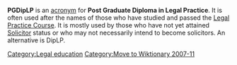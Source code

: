 {{Unreferenced|date=August 2007}}

'''PGDipLP''' is an [[acronym]] for '''Post Graduate Diploma in Legal Practice'''. It is often used after the names of those who have studied and passed the [[Legal Practice Course]]. It is mostly used by those who have not yet attained [[Solicitor]] status or who may not necessarily intend to become solicitors. An alternative is DipLP.

[[Category:Legal education]]
{{Law-stub}}
[[Category:Move to Wiktionary 2007-11]]